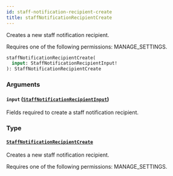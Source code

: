 ```yaml
---
id: staff-notification-recipient-create
title: staffNotificationRecipientCreate
---
```



Creates a new staff notification recipient. 

Requires one of the following permissions: MANAGE_SETTINGS.

```graphql
staffNotificationRecipientCreate(
  input: StaffNotificationRecipientInput!
): StaffNotificationRecipientCreate
```


### Arguments

#### `input` ([`StaffNotificationRecipientInput`](../../../developer/api-reference/inputs/staff-notification-recipient-input))

Fields required to create a staff notification recipient.


### Type

#### [`StaffNotificationRecipientCreate`](../../../developer/api-reference/objects/staff-notification-recipient-create) 

Creates a new staff notification recipient. 

Requires one of the following permissions: MANAGE_SETTINGS.




